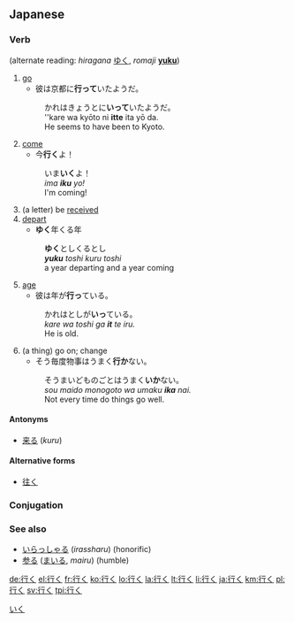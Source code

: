 ==Japanese==
{{ja-kanjitab|行}}

===Verb===
[[Category:1000 Japanese basic words|いく]]
{{ja-verb|kk|type=1|hira=いく|rom=iku}} (alternate reading: ''hiragana'' [[ゆく]], ''romaji'' '''[[yuku]]''')
#[[go]]
#*彼は京都に'''行って'''いたようだ。
#:かれはきょうとに'''いって'''いたようだ。
#:''kare wa kyōto ni '''itte''' ita yō da.
#:He seems to have been to Kyoto.
#[[come]]
#*今'''行く'''よ！
#:いま'''いく'''よ！
#:''ima '''iku''' yo!''
#:I'm coming!
#(a letter) be [[received]]
#[[depart]]
#*'''ゆく'''年くる年
#:'''ゆく'''としくるとし
#:'''''yuku''' toshi kuru toshi''
#:a year departing and a year coming
#[[age]]
#*彼は年が'''行っ'''ている。
#:かれはとしが'''いっ'''ている。
#:''kare wa toshi ga '''it''' te iru.''
#:He is old.
#(a thing) go on; change
#*そう毎度物事はうまく'''行か'''ない。
#:そうまいどものごとはうまく'''いか'''ない。
#:''sou maido monogoto wa umaku '''ika''' nai.''
#:Not every time do things go well. 

====Antonyms====
*[[来る]] (''kuru'')

====Alternative forms====
*[[往く]]

===Conjugation===
{{ja-verbconj|行く|行か|いか<br>ゆか|ika<br>yuka|行き|いき<br>ゆき|iki<br>yuki|行く|いく<br>ゆく|iku<br>yuku|行く|いく<br>ゆく|iku<br>yuku|行け|いけ<br>ゆけ|ike<br>yuke|行け|いけ<br>ゆけ|ike<br>yuke|行かれる|いかれる<br>ゆかれる|ikareru<br>yukareru|行かせる<br><br>行かす|いかせる<br>ゆかせる<br>いかす<br>ゆかす|ikaseru<br>yukaseru<br>ikasu<br>yukasu|行ける|いける<br>ゆける|ikeru<br>yukeru|行こう|いこう<br>ゆこう|ikō<br>yukō|行かない|いかない<br>ゆかない|ikanai<br>yukanai|行かず|いかず<br>ゆかず|ikazu<br>yukazu|行きます|いきます<br>ゆきます|ikimasu<br>yukimasu|[[行った]]|いった|itta|行って|いって|itte|行けば|いけば<br>ゆけば|ikeba<br>yukeba}}

===See also===
*[[いらっしゃる]] (''irassharu'') (honorific)
*[[参る]] ([[まいる]], ''mairu'') (humble)

[[de:行く]]
[[el:行く]]
[[fr:行く]]
[[ko:行く]]
[[lo:行く]]
[[la:行く]]
[[lt:行く]]
[[li:行く]]
[[ja:行く]]
[[km:行く]]
[[pl:行く]]
[[sv:行く]]
[[tpi:行く]]
